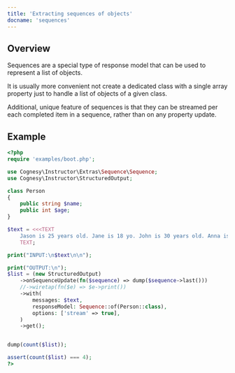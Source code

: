 ```yaml
---
title: 'Extracting sequences of objects'
docname: 'sequences'
---
```


## Overview

Sequences are a special type of response model that can be used to represent
a list of objects.

It is usually more convenient not create a dedicated class with a single array
property just to handle a list of objects of a given class.

Additional, unique feature of sequences is that they can be streamed per each
completed item in a sequence, rather than on any property update.

## Example

```php
<?php
require 'examples/boot.php';

use Cognesy\Instructor\Extras\Sequence\Sequence;
use Cognesy\Instructor\StructuredOutput;

class Person
{
    public string $name;
    public int $age;
}

$text = <<<TEXT
    Jason is 25 years old. Jane is 18 yo. John is 30 years old. Anna is 2 years younger than him.
    TEXT;

print("INPUT:\n$text\n\n");

print("OUTPUT:\n");
$list = (new StructuredOutput)
    ->onSequenceUpdate(fn($sequence) => dump($sequence->last()))
    //->wiretap(fn($e) => $e->print())
    ->with(
        messages: $text,
        responseModel: Sequence::of(Person::class),
        options: ['stream' => true],
    )
    ->get();


dump(count($list));

assert(count($list) === 4);
?>
```

